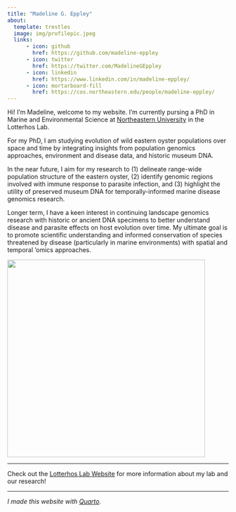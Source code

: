 ```yaml
---
title: "Madeline G. Eppley"
about:
  template: trestles
  image: img/profilepic.jpeg
  links:
      - icon: github
        href: https://github.com/madeline-eppley
      - icon: twitter
        href: https://twitter.com/MadelineGEppley
      - icon: linkedin
        href: https://www.linkedin.com/in/madeline-eppley/
      - icon: mortarboard-fill
        href: https://cos.northeastern.edu/people/madeline-eppley/
---
```


::: column-page-inset
Hi! I'm Madeline, welcome to my website. I'm currently pursing a PhD in Marine and Environmental Science at [Northeastern University](https://cos.northeastern.edu/marinescience/) in the Lotterhos Lab.

For my PhD, I am studying evolution of wild eastern oyster populations over space and time by integrating insights from population genomics approaches, environment and disease data, and historic museum DNA.

In the near future, I aim for my research to (1) delineate range-wide population structure of the eastern oyster, (2) identify genomic regions involved with immune response to parasite infection, and (3) highlight the utility of preserved museum DNA for temporally-informed marine disease genomics research.

Longer term, I have a keen interest in continuing landscape genomics research with historic or ancient DNA specimens to better understand disease and parasite effects on host evolution over time. My ultimate goal is to promote scientific understanding and informed conservation of species threatened by disease (particularly in marine environments) with spatial and temporal 'omics approaches.
:::

::: column-screen-right
![](img/madelinelogowhiteback.jpg){width="450"}
:::

------------------------------------------------------------------------

::: column-page-inset
Check out the [Lotterhos Lab Website](https://sites.google.com/site/katielotterhos/home) for more information about my lab and our research!
:::

------------------------------------------------------------------------

::: column-page-inset
*I made this website with [Quarto](https://quarto.org/docs/websites).*
:::
